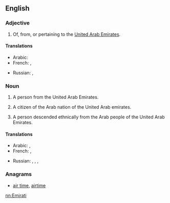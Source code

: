{{also|emirati}}
==English==

===Adjective===
{{en-adj|-}}

# Of, from, or pertaining to the [[United Arab Emirates]].

====Translations====
{{trans-top|Of, from, or pertaining to United Arab Emirates}}
* Arabic: {{t-|ar|إماراتي‎|tr='imaraatiy}}
* French: {{t+|fr|émirati}}, {{t+|fr|émirien}}
{{trans-mid}}
* Russian: {{t-|ru|эмиратский|tr=emirátskij}}, {{t-|ru|ОАЭ|tr=o-a-é}}
{{trans-bottom}}

===Noun===
{{en-noun}}

# A person from the United Arab Emirates.
# {{context|historical|lang=en}} A citizen of the Arab nation of the United Arab emirates.
# A person descended ethnically from the Arab people of the United Arab Emirates.

====Translations====
{{trans-top|A person from the United Arab Emirates}}
* Arabic: {{t-|ar|إماراتي‎|m|tr='imaraatiy}}, {{t-|ar|إماراتية|f|tr='imaratíyya}}
* French: {{t-|fr|Émirati}},  {{t+|fr|Émirien|m}}
{{trans-mid}}
* Russian: {{t-|ru|житель ОАЭ|m|tr=žítel' o-a-é}},  {{t-|ru|жительница ОАЭ|f|tr=žítel'nica o-a-é}}, {{t-|ru|эмиратец|m|tr=emirátec}}, {{t-|ru|эмиратка|f|tr=emirátka}}
{{trans-bottom}}

===Anagrams===
* [[air time#English|air time]], [[airtime#English|airtime]]

[[nn:Emirati]]